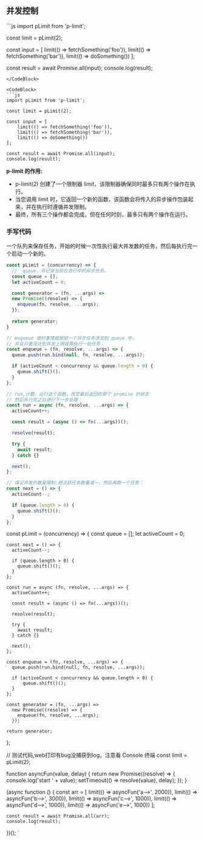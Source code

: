 
## 并发控制

<CodeBlock>
```js
import pLimit from 'p-limit';

const limit = pLimit(2);

const input = [
    limit(() => fetchSomething('foo')),
    limit(() => fetchSomething('bar')),
    limit(() => doSomething())
];

const result = await Promise.all(input);
console.log(result); 
```
</CodeBlock>

<CodeBlock>
```js
import pLimit from 'p-limit';

const limit = pLimit(2);

const input = [
    limit(() => fetchSomething('foo')),
    limit(() => fetchSomething('bar')),
    limit(() => doSomething())
];

const result = await Promise.all(input);
console.log(result); 
```
</CodeBlock>

**p-limit 的作用:**
* p-limit(2) 创建了一个限制器 limit，该限制器确保同时最多只有两个操作在执行。
* 当您调用 limit 时，它返回一个新的函数，该函数会将传入的异步操作包装起来，并在执行时遵循并发限制。
* 最终，所有三个操作都会完成，但在任何时刻，最多只有两个操作在运行。

### 手写代码
一个队列来保存任务，开始的时候一次性执行最大并发数的任务，然后每执行完一个启动一个新的。
<CodeBlock>
```js
const pLimit = (concurrency) => {
  //  queue，并记录当前在进行中的异步任务。
  const queue = [];
  let activeCount = 0;

  const generator = (fn, ...args) =>
  new Promise((resolve) => {
    enqueue(fn, resolve, ...args);
  });
      
  return generator;
}

// enqueue 做的事情就是把一个异步任务添加到 queue 中，
// 并且只要没达到并发上限就再执行一批任务：
const enqueue = (fn, resolve, ...args) => {
  queue.push(run.bind(null, fn, resolve, ...args));

  if (activeCount < concurrency && queue.length > 0) {
    queue.shift()();
  }
};

// run,计数，运行这个函数，改变最后返回的那个 promise 的状态
// 然后执行完之后进行下一步处理：
const run = async (fn, resolve, ...args) => {
  activeCount++;

  const result = (async () => fn(...args))();

  resolve(result);

  try {
    await result;
  } catch {}

  next();
};

// 保证并发的数量限制:把活跃任务数量减一，然后再跑一个任务：
const next = () => {
  activeCount--;

  if (queue.length > 0) {
    queue.shift()();
  }
};
```
</CodeBlock>

const pLimit = (concurrency) => {
    const queue = [];
    let activeCount = 0;
  
    const next = () => {
      activeCount--;
  
      if (queue.length > 0) {
        queue.shift()();
      }
    };
  
    const run = async (fn, resolve, ...args) => {
      activeCount++;
  
      const result = (async () => fn(...args))();

      resolve(result);
  
      try {
        await result;
      } catch {}

      next();
    };
  
    const enqueue = (fn, resolve, ...args) => {
      queue.push(run.bind(null, fn, resolve, ...args));
  
      if (activeCount < concurrency && queue.length > 0) {
          queue.shift()();
      }
    };
  
    const generator = (fn, ...args) =>
      new Promise((resolve) => {
        enqueue(fn, resolve, ...args);
      });
  
    return generator;
};

// 测试代码,web打印有bug没捕获到log，注意看 Console 终端
const limit = pLimit(2);
  
function asyncFun(value, delay) {
    return new Promise((resolve) => {
        console.log('start ' + value);
        setTimeout(() => resolve(value), delay);
    });
}

(async function () {
    const arr = [
        limit(() => asyncFun('a-->', 2000)),
        limit(() => asyncFun('b-->', 3000)),
        limit(() => asyncFun('c-->', 1000)),
        limit(() => asyncFun('d-->', 1000)),
        limit(() => asyncFun('e-->', 1000))
    ];
  
    const result = await Promise.all(arr);
    console.log(result);
})();
`

<CodePannel code={testCode}/>